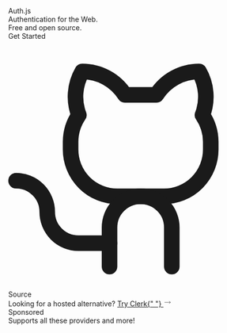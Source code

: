 
<div className="relative overflow-hidden w-full h-full flex flex-col">
  <section className="flex justify-center w-full px-8 lg:px-4 flex-col lg:flex-row self-center items-center lg:items-start gap-6 max-w-7xl pt-12 pb-24 sm:py-32 lg:py-56">
    <div className="flex-col flex justify-start gap-10 mx-8">
      <div className="flex flex-col gap-8 justify-center py-2 items-center w-full">
        <span className="text-6xl font-black lg:text-8xl">Auth.js</span>
        <div className="flex flex-col gap-4 justify-center text-2xl font-bold text-center lg:text-3xl">
          <div>Authentication for the Web.</div>
          <div className="underline-highlight">Free and open source.</div>
        </div>
      </div>
      <div className="text-lg justify-center items-center flex gap-4">
        <Link
          href="/getting-started"
          className="p-3 w-1/2 text-center text-sm font-semibold bg-violet-600 dark:bg-violet-800 text-white"
        >
          Get Started
        </Link>
        <Link
          href="https://github.com/nextauthjs/next-auth"
          className="p-3 w-1/2 justify-center text-sm flex gap-2 items-center dark:bg-gray-300 bg-violet-200 text-black"
        >
          <svg className="size-4" viewBox="0 0 256 256">
            <rect width="256" height="256" fill="none" />
            <path
              d="M119.83,56A52,52,0,0,0,76,32a51.92,51.92,0,0,0-3.49,44.7A49.28,49.28,0,0,0,64,104v8a48,48,0,0,0,48,48h48a48,48,0,0,0,48-48v-8a49.28,49.28,0,0,0-8.51-27.3A51.92,51.92,0,0,0,196,32a52,52,0,0,0-43.83,24Z"
              fill="none"
              stroke="currentColor"
              stroke-linecap="round"
              stroke-linejoin="round"
              stroke-width="16"
            />
            <path
              d="M104,232V192a32,32,0,0,1,32-32h0a32,32,0,0,1,32,32v40"
              fill="none"
              stroke="currentColor"
              stroke-linecap="round"
              stroke-linejoin="round"
              stroke-width="16"
            />
            <path
              d="M104,208H72a32,32,0,0,1-32-32A32,32,0,0,0,8,144"
              fill="none"
              stroke="currentColor"
              stroke-linecap="round"
              stroke-linejoin="round"
              stroke-width="16"
            />
          </svg>
          Source
        </Link>
      </div>
      <div className="text-lg flex-col items-center flex gap-2">
        <div className="flex flex-col sm:flex-row text-base items-center gap-2">
          Looking for a hosted alternative?
          <a
            href="https://clerk.com?utm_source=sponsorship&utm_medium=website&utm_campaign=authjs&utm_content=cta"
            target="_blank"
            className="flex gap-2 text-[#289ef9]"
          >
            Try Clerk{" "}
            <svg
              width="16"
              data-slot="icon"
              fill="none"
              strokeWidth="1.5"
              stroke="currentColor"
              viewBox="0 0 24 24"
              xmlns="http://www.w3.org/2000/svg"
              aria-hidden="true"
            >
              <path
                strokeLinecap="round"
                strokeLinejoin="round"
                d="M17.25 8.25 21 12m0 0-3.75 3.75M21 12H3"
              ></path>
            </svg>
          </a>
        </div>
        <div className="sponsoredBadge">Sponsored</div>
      </div>
    </div>
    <FrameworkExamples />
  </section>
  <Guides />
  <section
    className="flex relative h-[40rem] flex-col justify-between items-center pt-24 pb-12
    bg-neutral-200 dark:bg-neutral-900 overflow-hidden"
  >
    <div
      className="z-10 flex gap-4 justify-start items-center text-2xl md:text-3xl font-bold
      text-center text-white lg:text-4xl h-full"
    >
      <div className="leading-normal text-slate-800 px-12 dark:text-slate-200 pb-12 dark:drop-shadow-none">
        Supports all these providers and more!
      </div>
    </div>
    <ProviderMarquee />
  </section>
  <Footer className="bg-white dark:bg-neutral-950 py-8 !m-0" />
  <Blur />
  <div className="overflow-hidden bg-animation -z-10">
    <div id="stars"></div>
    <div id="stars2"></div>
    <div id="stars3"></div>
    <div id="stars4"></div>
  </div>
</div>
